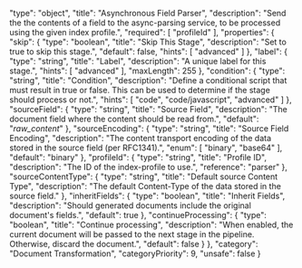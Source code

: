   "type": "object",
  "title": "Asynchronous Field Parser",
  "description": "Send the the contents of a field to the async-parsing service, to be processed using the given index profile.",
  "required": [
    "profileId"
  ],
  "properties": {
    "skip": {
      "type": "boolean",
      "title": "Skip This Stage",
      "description": "Set to true to skip this stage.",
      "default": false,
      "hints": [
        "advanced"
      ]
    },
    "label": {
      "type": "string",
      "title": "Label",
      "description": "A unique label for this stage.",
      "hints": [
        "advanced"
      ],
      "maxLength": 255
    },
    "condition": {
      "type": "string",
      "title": "Condition",
      "description": "Define a conditional script that must result in true or false. This can be used to determine if the stage should process or not.",
      "hints": [
        "code",
        "code/javascript",
        "advanced"
      ]
    },
    "sourceField": {
      "type": "string",
      "title": "Source Field",
      "description": "The document field where the content should be read from.",
      "default": "_raw_content_"
    },
    "sourceEncoding": {
      "type": "string",
      "title": "Source Field Encoding",
      "description": "The content transport encoding of the data stored in the source field (per RFC1341).",
      "enum": [
        "binary",
        "base64"
      ],
      "default": "binary"
    },
    "profileId": {
      "type": "string",
      "title": "Profile ID",
      "description": "The ID of the index-profile to use.",
      "reference": "parser"
    },
    "sourceContentType": {
      "type": "string",
      "title": "Default source Content Type",
      "description": "The default Content-Type of the data stored in the source field."
    },
    "inheritFields": {
      "type": "boolean",
      "title": "Inherit Fields",
      "description": "Should generated documents include the original document's fields.",
      "default": true
    },
    "continueProcessing": {
      "type": "boolean",
      "title": "Continue processing",
      "description": "When enabled, the current document will be passed to the next stage in the pipeline. Otherwise, discard the document.",
      "default": false
    }
  },
  "category": "Document Transformation",
  "categoryPriority": 9,
  "unsafe": false
}
